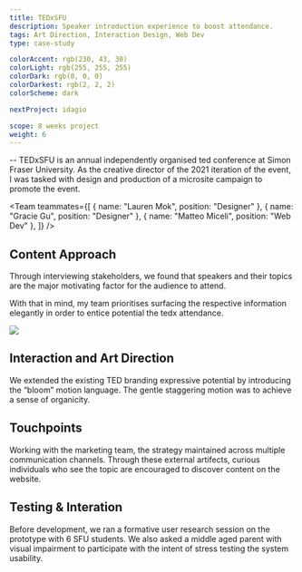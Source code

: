 ```yaml
---
title: TEDxSFU
description: Speaker introduction experience to boost attendance.
tags: Art Direction, Interaction Design, Web Dev
type: case-study

colorAccent: rgb(230, 43, 30)
colorLight: rgb(255, 255, 255)
colorDark: rgb(0, 0, 0)
colorDarkest: rgb(2, 2, 2)
colorScheme: dark

nextProject: idagio

scope: 8 weeks project
weight: 6
---
```


<FullImage src="/project-assets/tedxsfu/intro.jpg" width={1904} height={1128} />

-- TEDxSFU is an annual independently organised ted conference at Simon Fraser University. As the creative director of the 2021 iteration of the event, I was tasked with design and production of a microsite campaign to promote the event.

<Team
  teammates={[
    { name: "Lauren Mok", position: "Designer" },
    { name: "Gracie Gu", position: "Designer" },
    { name: "Matteo Miceli", position: "Web Dev" },
  ]}
/>

## Content Approach

Through interviewing stakeholders, we found that speakers and their topics are the major motivating factor for the audience to attend.

With that in mind, my team prioritises surfacing the respective information elegantly in order to entice potential the tedx attendance.

<Image src="/project-assets/tedxsfu/screen.jpg" width={1792} height={1053} />

## Interaction and Art Direction

We extended the existing TED branding expressive potential by introducing the “bloom” motion language. The gentle staggering motion was to achieve a sense of organicity.

## Touchpoints

Working with the marketing team, the strategy maintained across multiple communication channels. Through these external artifects, curious individuals who see the topic are encouraged to discover content on the website.

## Testing & Interation

Before development, we ran a formative user research session on the prototype with 6 SFU students. We also asked a middle aged parent with visual impairment to participate with the intent of stress testing the system usability.

